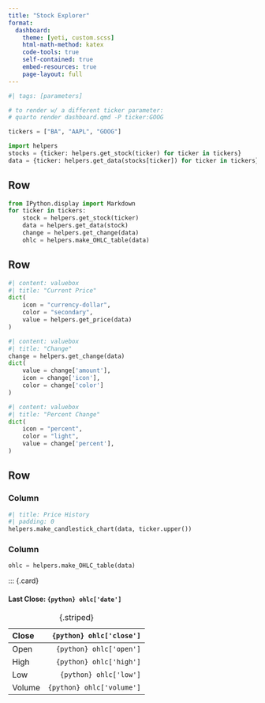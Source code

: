 ```yaml
---
title: "Stock Explorer"
format: 
  dashboard:
    theme: [yeti, custom.scss]
    html-math-method: katex
    code-tools: true
    self-contained: true
    embed-resources: true
    page-layout: full
---
```


```python
#| tags: [parameters]

# to render w/ a different ticker parameter:
# quarto render dashboard.qmd -P ticker:GOOG

tickers = ["BA", "AAPL", "GOOG"]
```

```python
import helpers
stocks = {ticker: helpers.get_stock(ticker) for ticker in tickers}
data = {ticker: helpers.get_data(stocks[ticker]) for ticker in tickers}
```


## Row

```python
from IPython.display import Markdown
for ticker in tickers:
    stock = helpers.get_stock(ticker)
    data = helpers.get_data(stock)
    change = helpers.get_change(data)
    ohlc = helpers.make_OHLC_table(data)
```

## Row

```python
#| content: valuebox
#| title: "Current Price"
dict(
    icon = "currency-dollar",
    color = "secondary",
    value = helpers.get_price(data)
)
```


```python
#| content: valuebox
#| title: "Change"
change = helpers.get_change(data)
dict(
    value = change['amount'],
    icon = change['icon'],
    color = change['color']
) 
```

```python
#| content: valuebox
#| title: "Percent Change"
dict(
    icon = "percent",
    color = "light",
    value = change['percent'],
) 
```

## Row

### Column {width=75%}

```python
#| title: Price History
#| padding: 0
helpers.make_candlestick_chart(data, ticker.upper())
```

### Column {width=25%}

```python
ohlc = helpers.make_OHLC_table(data)
```

::: {.card}

#### Last Close: `{python} ohlc['date']`

| Close	 | `{python} ohlc['close']`  |
|:-------|--------------------------:|
| Open	 | `{python} ohlc['open']`   |
| High	 | `{python} ohlc['high']`   |
| Low	 | `{python} ohlc['low']`    |
| Volume | `{python} ohlc['volume']` |
: {.striped}